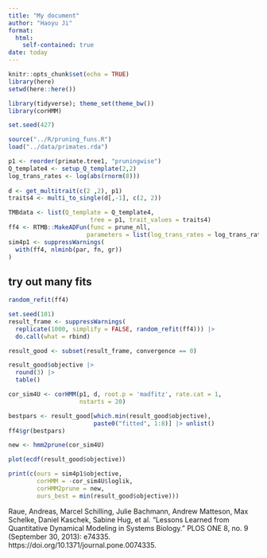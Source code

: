 ```yaml
---
title: "My document"
author: "Haoyu Ji"
format: 
  html:
    self-contained: true
date: today
---
```


```r
knitr::opts_chunk$set(echo = TRUE)
library(here)
setwd(here::here())
```

```r
library(tidyverse); theme_set(theme_bw())
library(corHMM)
```

```r
set.seed(427)
```

```r
source("../R/pruning_funs.R")
load("../data/primates.rda")
```

```r
p1 <- reorder(primate.tree1, "pruningwise")
Q_template4 <- setup_Q_template(2,2)
log_trans_rates <- log(abs(rnorm(8)))
                       
d <- get_multitrait(c(2 ,2), p1)
traits4 <- multi_to_single(d[,-1], c(2, 2))

TMBdata <- list(Q_template = Q_template4,
                       tree = p1, trait_values = traits4)
ff4 <- RTMB::MakeADFun(func = prune_nll,
                      parameters = list(log_trans_rates = log_trans_rates), silent = TRUE)
sim4p1 <- suppressWarnings(
  with(ff4, nlminb(par, fn, gr))
)
```

## try out many fits

```r
random_refit(ff4)

set.seed(101)
result_frame <- suppressWarnings(
  replicate(1000, simplify = FALSE, random_refit(ff4))) |>
  do.call(what = rbind)

result_good <- subset(result_frame, convergence == 0)

result_good$objective |>
  round(3) |>
  table()
```

```r
cor_sim4U <- corHMM(p1, d, root.p = 'madfitz', rate.cat = 1,
                    nstarts = 20)
```

```r
bestpars <- result_good[which.min(result_good$objective),
                        paste0("fitted", 1:8)] |> unlist()
ff4$gr(bestpars)

new <- hmm2prune(cor_sim4U)

plot(ecdf(result_good$objective))

print(c(ours = sim4p1$objective,
        corHMM = -cor_sim4U$loglik,
        corHMM2prune = new,
        ours_best = min(result_good$objective)))

```

Raue, Andreas, Marcel Schilling, Julie Bachmann, Andrew Matteson, Max Schelke, Daniel Kaschek, Sabine Hug, et al. “Lessons Learned from Quantitative Dynamical Modeling in Systems Biology.” PLOS ONE 8, no. 9 (September 30, 2013): e74335. https://doi.org/10.1371/journal.pone.0074335.
